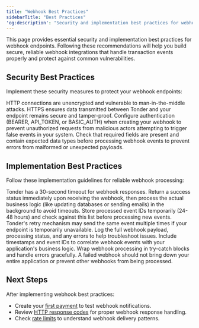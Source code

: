 ```yaml
---
title: "Webhook Best Practices"
sidebarTitle: "Best Practices"
'og:description': "Security and implementation best practices for webhooks"
---
```


This page provides essential security and implementation best practices for webhook endpoints. Following these recommendations will help you build secure, reliable webhook integrations that handle transaction events properly and protect against common vulnerabilities.

## Security Best Practices

Implement these security measures to protect your webhook endpoints:

<AccordionGroup>
  <Accordion title="Always use a secure (HTTPS) URL for your webhook endpoint">
    HTTP connections are unencrypted and vulnerable to man-in-the-middle attacks. HTTPS ensures data transmitted between Tonder and your endpoint remains secure and tamper-proof.
  </Accordion>
  
  <Accordion title="Use an authentication method to verify requests from Tonder">
    Configure authentication (BEARER, API_TOKEN, or BASIC_AUTH) when creating your webhook to prevent unauthorized requests from malicious actors attempting to trigger false events in your system.
  </Accordion>
  
  <Accordion title="Validate the event structure and content before processing">
    Check that required fields are present and contain expected data types before processing webhook events to prevent errors from malformed or unexpected payloads.
  </Accordion>
</AccordionGroup>

## Implementation Best Practices

Follow these implementation guidelines for reliable webhook processing:

<AccordionGroup>
  <Accordion title="Acknowledge receipt immediately with a 200 OK status">
    Tonder has a 30-second timeout for webhook responses. Return a success status immediately upon receiving the webhook, then process the actual business logic (like updating databases or sending emails) in the background to avoid timeouts.
  </Accordion>
  
  <Accordion title="Use the event_id to deduplicate events">
    Store processed event IDs temporarily (24-48 hours) and check against this list before processing new events. Tonder's retry mechanism may send the same event multiple times if your endpoint is temporarily unavailable.
  </Accordion>
  
  <Accordion title="Keep detailed logs of all incoming webhook events">
    Log the full webhook payload, processing status, and any errors to help troubleshoot issues. Include timestamps and event IDs to correlate webhook events with your application's business logic.
  </Accordion>
  
  <Accordion title="Ensure errors don't crash your entire system">
    Wrap webhook processing in try-catch blocks and handle errors gracefully. A failed webhook should not bring down your entire application or prevent other webhooks from being processed.
  </Accordion>
</AccordionGroup>

## Next Steps

After implementing webhook best practices:

- Create your [first payment](/direct-integration/guides/create-payments/create-a-payment) to test webhook notifications.
- Review [HTTP response codes](/direct-integration/http-response-codes) for proper webhook response handling.
- Check [rate limits](/direct-integration/rate-limits) to understand webhook delivery patterns.
